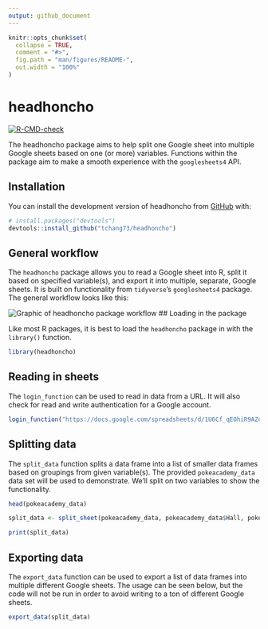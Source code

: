 ```yaml
---
output: github_document
---
```


<!-- README.md is generated from README.Rmd. Please edit that file -->

```r
knitr::opts_chunk$set(
  collapse = TRUE,
  comment = "#>",
  fig.path = "man/figures/README-",
  out.width = "100%"
)
```

# headhoncho

<!-- badges: start -->
[![R-CMD-check](https://github.com/tchang73/headhoncho/actions/workflows/R-CMD-check.yaml/badge.svg)](https://github.com/tchang73/headhoncho/actions/workflows/R-CMD-check.yaml)
<!-- badges: end -->

The headhoncho package aims to help split one Google sheet into multiple Google sheets based on one (or more) variables. Functions within the package aim to make a smooth experience with the `googlesheets4` API.

## Installation

You can install the development version of headhoncho from [GitHub](https://github.com/) with:

```r
# install.packages("devtools")
devtools::install_github("tchang73/headhoncho")
```

## General workflow

The `headhoncho` package allows you to read a Google sheet into R, split it based on specified variable(s), and export it into multiple, separate, Google sheets. It is built on functionality from `tidyverse`'s `googlesheets4` package. The general workflow looks like this:

![Graphic of headhoncho package workflow](man/figures/README-workflow_graphic.jpg)
## Loading in the package

Like most R packages, it is best to load the `headhoncho` package in with the `library()` function.

```r
library(headhoncho)
```

## Reading in sheets

The `login_function` can be used to read in data from a URL. It will also check for read and write authentication for a Google account.

```r
login_function("https://docs.google.com/spreadsheets/d/1U6Cf_qEOhiR9AZqTqS3mbMF3zt2db48ZP5v3rkrAEJY/edit#gid=780868077")
```

## Splitting data

The `split_data` function splits a data frame into a list of smaller data frames based on groupings from given variable(s). The provided `pokeacademy_data` data set will be used to demonstrate. We'll split on two variables to show the functionality.

```r
head(pokeacademy_data)

split_data <- split_sheet(pokeacademy_data, pokeacademy_data$Hall, pokeacademy_data$Student_Type)

print(split_data)
```

## Exporting data

The `export_data` function can be used to export a list of data frames into multiple different Google sheets. The usage can be seen below, but the code will not be run in order to avoid writing to a ton of different Google sheets.

```r
export_data(split_data)
```
